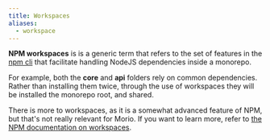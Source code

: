 ```yaml
---
title: Workspaces
aliases:
  - workspace
---
```


**NPM workspaces** is is a generic term that refers to the set of features in
the [npm cli](https://docs.npmjs.com/cli/v10/) that facilitate handling NodeJS
dependencies inside a monorepo.

For example, both the **core** and **api** folders rely on common dependencies.
Rather than installing them twice, through the use of workspaces they will be
installed the monorepo root, and shared.

There is more to workspaces, as it is a somewhat advanced feature of NPM, but
that's not really relevant for Morio. If you want to learn more, refer to [the
NPM documentation on
workspaces](https://docs.npmjs.com/cli/v10/using-npm/workspaces).
